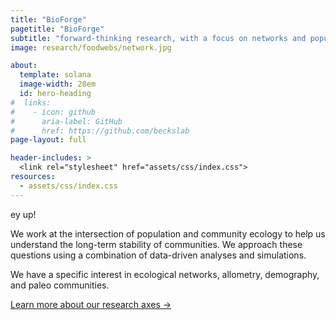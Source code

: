 ```yaml
---
title: "BioForge"
pagetitle: "BioForge"
subtitle: "forward-thinking research, with a focus on networks and populations"
image: research/foodwebs/network.jpg

about:
  template: solana
  image-width: 28em
  id: hero-heading
#  links:
#    - icon: github
#      aria-label: GitHub
#      href: https://github.com/beckslab
page-layout: full

header-includes: >
  <link rel="stylesheet" href="assets/css/index.css">
resources:
  - assets/css/index.css
---
```


::: {#hero-heading}

[ey up!]{.ey-up}

We work at the intersection of population and community ecology to help us understand the long-term stability of communities. We approach these questions using a combination of data-driven analyses and simulations.

We have a specific interest in ecological networks, allometry, demography, and paleo communities.

[Learn more about our research axes &rarr;](research.qmd){.about-links .subtitle}

:::
<!-- hero-heading -->
